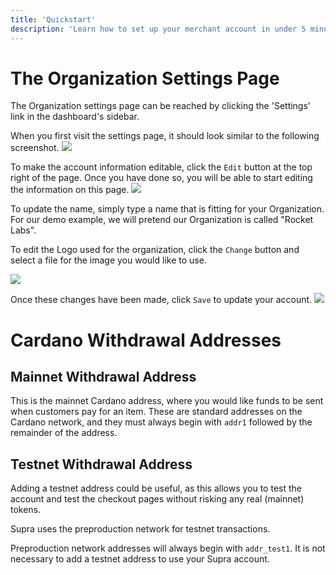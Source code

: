 ```yaml
---
title: 'Quickstart'
description: 'Learn how to set up your merchant account in under 5 minutes.'
---
```


# The Organization Settings Page

The Organization settings page can be reached by clicking the 'Settings' link in the dashboard's sidebar.

When you first visit the settings page, it should look similar to the following screenshot.
![](/images/organization_settings_1.png)

To make the account information editable, click the `Edit` button at the top right of the page. Once you have done so, you will be able to start editing the information on this page.
![](/images/organization_settings_2.png)

To update the name, simply type a name that is fitting for your Organization. For our demo example, we will pretend our Organization is called "Rocket Labs".

To edit the Logo used for the organization, click the `Change` button and select a file for the image you would like to use.

![](/images/organization_settings_3.png)

Once these changes have been made, click `Save` to update your account.
![](/images/organization_settings_4.png)

# Cardano Withdrawal Addresses

## Mainnet Withdrawal Address

This is the mainnet Cardano address, where you would like funds to be sent when customers pay for an item. These are standard addresses on the Cardano network, and they must always begin with `addr1` followed by the remainder of the address.

## Testnet Withdrawal Address

Adding a testnet address could be useful, as this allows you to test the account and test the checkout pages without risking any real (mainnet) tokens.

Supra uses the preproduction network for testnet transactions.

Preproduction network addresses will always begin with `addr_test1`. It is not necessary to add a testnet address to use your Supra account.
